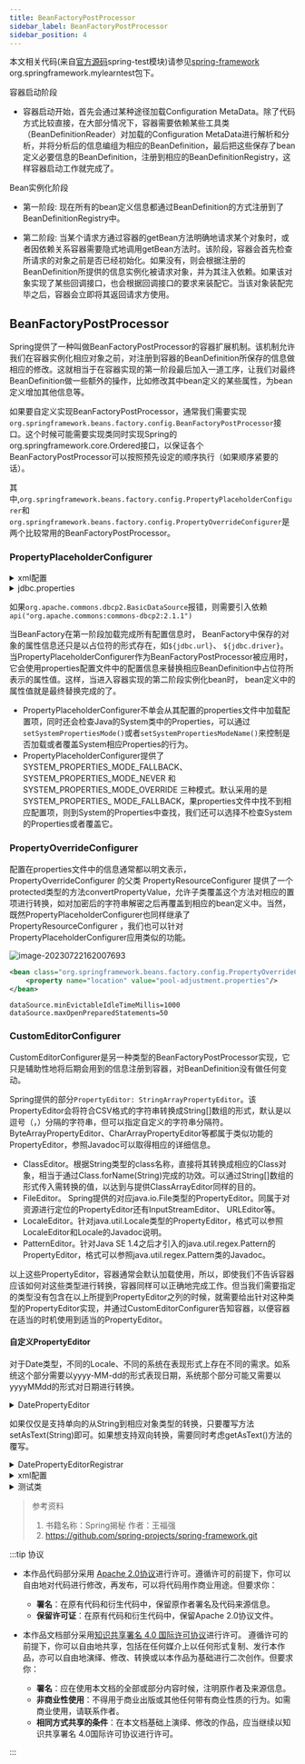 ```yaml
---
title: BeanFactoryPostProcessor
sidebar_label: BeanFactoryPostProcessor
sidebar_position: 4
---
```


本文相关代码(来自[官方源码](https://github.com/spring-projects/spring-framework.git "官方源码")spring-test模块)请参见[spring-framework](https://github.com/Halcyon666/spring-framework-modified/tree/main/spring-test) org.springframework.mylearntest包下。

容器启动阶段

-   容器启动开始，首先会通过某种途径加载Configuration MetaData。除了代码方式比较直接，在大部分情况下，容器需要依赖某些工具类（BeanDefinitionReader）对加载的Configuration MetaData进行解析和分析，并将分析后的信息编组为相应的BeanDefinition，最后把这些保存了bean定义必要信息的BeanDefinition，注册到相应的BeanDefinitionRegistry，这样容器启动工作就完成了。

Bean实例化阶段

-   第一阶段: 现在所有的bean定义信息都通过BeanDefinition的方式注册到了BeanDefinitionRegistry中。

-   第二阶段: 当某个请求方通过容器的getBean方法明确地请求某个对象时，或者因依赖关系容器需要隐式地调用getBean方法时。该阶段，容器会首先检查所请求的对象之前是否已经初始化。如果没有，则会根据注册的BeanDefinition所提供的信息实例化被请求对象，并为其注入依赖。如果该对象实现了某些回调接口，也会根据回调接口的要求来装配它。当该对象装配完毕之后，容器会立即将其返回请求方使用。

## BeanFactoryPostProcessor

Spring提供了一种叫做BeanFactoryPostProcessor的容器扩展机制。该机制允许我们在容器实例化相应对象之前，对注册到容器的BeanDefinition所保存的信息做相应的修改。这就相当于在容器实现的第一阶段最后加入一道工序，让我们对最终BeanDefinition做一些额外的操作，比如修改其中bean定义的某些属性，为bean定义增加其他信息等。

如果要自定义实现BeanFactoryPostProcessor，通常我们需要实现`org.springframework.beans.factory.config.BeanFactoryPostProcessor`接口。这个时候可能需要实现类同时实现Spring的org.springframework.core.Ordered接口，以保证各个BeanFactoryPostProcessor可以按照预先设定的顺序执行（如果顺序紧要的话）。

其中,`org.springframework.beans.factory.config.PropertyPlaceholderConfigurer`和`org.springframework.beans.factory.config.PropertyOverrideConfigurer`是两个比较常用的BeanFactoryPostProcessor。

### PropertyPlaceholderConfigurer

<details>
	<summary>xml配置</summary>

```XML
<?xml version="1.0" encoding="UTF-8"?>
<beans xmlns="http://www.springframework.org/schema/beans"
	   xmlns:xsi="http://www.w3.org/2001/XMLSchema-instance"
	   xsi:schemaLocation="http://www.springframework.org/schema/beans http://www.springframework.org/schema/beans/spring-beans.xsd">
	<!--	使用的BeanFactoryPostProcessor-->
	<!--	使用PropertyPlaceholderConfigurer占位符的数据源配置-->
	<bean class="org.springframework.beans.factory.config.PropertyPlaceholderConfigurer">
		<property name="locations">
			<list>
				<value>../conf/jdbc.properties</value>
				<value>../conf/mail.properties</value>
			</list>
		</property>
	</bean>

	<bean id="dataSource" class="org.apache.commons.dbcp2.BasicDataSource" destroy-method="close">
		<property name="url" value="${jdbc.url}"/>
		<property name="driverClassName" value="${jdbc.driver}"/>
		<property name="username" value="${jdbc.username}"/>
		<property name="password" value="${jdbc.password}"/>
		<property name="testOnBorrow" value="true"/>
		<property name="testOnReturn" value="true"/>
		<property name="testWhileIdle" value="true"/>
		<property name="minEvictableIdleTimeMillis" value="180000"/>
		<property name="timeBetweenEvictionRunsMillis" value="360000"/>
		<property name="validationQuery" value="SELECT 1"/>
		<property name="maxOpenPreparedStatements" value="100"/>
	</bean>

	<!--  使用PropertyOverrideConfigurer替换PropertyPlaceholderConfigurer中的配置-->
	<bean class="org.springframework.beans.factory.config.PropertyOverrideConfigurer">
		<property name="location" value="../conf/pool-adjustment.properties"/>
	</bean>
</beans>
```

</details>

<details>
	<summary>jdbc.properties</summary>

```properties
jdbc.url=jdbc:mysql://server/MAIN?useUnicode=true&characterEncoding=ms932&failOverReadOnly=false&roundRobinLoadBalance=true
jdbc.driver=com.mysql.jdbc.Driver
jdbc.username=root
jdbc.password=root
```

</details>

如果`org.apache.commons.dbcp2.BasicDataSource`报错，则需要引入依赖`api("org.apache.commons:commons-dbcp2:2.1.1")`

当BeanFactory在第一阶段加载完成所有配置信息时， BeanFactory中保存的对象的属性信息还只是以占位符的形式存在，如`${jdbc.url}`、 `${jdbc.driver}`。当PropertyPlaceholderConfigurer作为BeanFactoryPostProcessor被应用时，它会使用properties配置文件中的配置信息来替换相应BeanDefinition中占位符所表示的属性值。这样，当进入容器实现的第二阶段实例化bean时， bean定义中的属性值就是最终替换完成的了。

-   PropertyPlaceholderConfigurer不单会从其配置的properties文件中加载配置项，同时还会检查Java的System类中的Properties，可以通过`setSystemPropertiesMode()`或者`setSystemPropertiesModeName()`来控制是否加载或者覆盖System相应Properties的行为。
-   PropertyPlaceholderConfigurer提供了 SYSTEM_PROPERTIES_MODE_FALLBACK、 SYSTEM_PROPERTIES_MODE_NEVER 和 SYSTEM_PROPERTIES_MODE_OVERRIDE 三种模式。默认采用的是SYSTEM_PROPERTIES_ MODE_FALLBACK，果properties文件中找不到相应配置项，则到System的Properties中查找，我们还可以选择不检查System的Properties或者覆盖它。

### PropertyOverrideConfigurer

配置在properties文件中的信息通常都以明文表示，PropertyOverrideConfigurer 的父类 PropertyResourceConfigurer 提供了一个protected类型的方法convertPropertyValue，允许子类覆盖这个方法对相应的置项进行转换，如对加密后的字符串解密之后再覆盖到相应的bean定义中。当然，既然PropertyPlaceholderConfigurer也同样继承了 PropertyResourceConfigurer ，我们也可以针对PropertyPlaceholderConfigurer应用类似的功能。

![image-20230722162007693](https://s2.loli.net/2023/07/22/xJKIuHdQwa19on5.png)

```XML
<bean class="org.springframework.beans.factory.config.PropertyOverrideConfigurer">
    <property name="location" value="pool-adjustment.properties"/>
</bean>
```

```properties
dataSource.minEvictableIdleTimeMillis=1000
dataSource.maxOpenPreparedStatements=50
```

### CustomEditorConfigurer

CustomEditorConfigurer是另一种类型的BeanFactoryPostProcessor实现，它只是辅助性地将后期会用到的信息注册到容器，对BeanDefinition没有做任何变动。

Spring提供的部分`PropertyEditor: StringArrayPropertyEditor`。该PropertyEditor会将符合CSV格式的字符串转换成String\[]数组的形式，默认是以逗号（，）分隔的字符串，但可以指定自定义的字符串分隔符。ByteArrayPropertyEditor、CharArrayPropertyEditor等都属于类似功能的PropertyEditor，参照Javadoc可以取得相应的详细信息。

-   ClassEditor。根据String类型的class名称，直接将其转换成相应的Class对象，相当于通过Class.forName(String)完成的功效。可以通过String\[]数组的形式传入需转换的值，以达到与提供ClassArrayEditor同样的目的。
-   FileEditor。 Spring提供的对应java.io.File类型的PropertyEditor。同属于对资源进行定位的PropertyEditor还有InputStreamEditor、 URLEditor等。
-   LocaleEditor。针对java.util.Locale类型的PropertyEditor，格式可以参照LocaleEditor和Locale的Javadoc说明。
-   PatternEditor。针对Java SE 1.4之后才引入的java.util.regex.Pattern的PropertyEditor，格式可以参照java.util.regex.Pattern类的Javadoc。

以上这些PropertyEditor，容器通常会默认加载使用，所以，即使我们不告诉容器应该如何对这些类型进行转换，容器同样可以正确地完成工作。但当我们需要指定的类型没有包含在以上所提到PropertyEditor之列的时候，就需要给出针对这种类型的PropertyEditor实现，并通过CustomEditorConfigurer告知容器，以便容器在适当的时机使用到适当的PropertyEditor。

#### 自定义PropertyEditor

对于Date类型，不同的Locale、不同的系统在表现形式上存在不同的需求。如系统这个部分需要以yyyy-MM-dd的形式表现日期，系统那个部分可能又需要以yyyyMMdd的形式对日期进行转换。

<details>
	<summary>DatePropertyEditor</summary>

```java
package org.springframework.mylearntest.beanfactorypostprocessor;

import java.beans.PropertyEditorSupport;
import java.time.LocalDate;
import java.time.format.DateTimeFormatter;

public class DatePropertyEditor extends PropertyEditorSupport {
    private String datePattern;

    @Override
    public void setAsText(String text) throws IllegalArgumentException {
        DateTimeFormatter dateTimeFormatter = DateTimeFormatter.ofPattern(getDatePattern());
        LocalDate dateValue = LocalDate.parse(text,dateTimeFormatter);
        setValue(dateValue);
    }

    @Override
    public String getAsText() {
        return super.getAsText();
    }

    public String getDatePattern() {
        return datePattern;
    }

    public void setDatePattern(String datePattern) {
        this.datePattern = datePattern;
    }
}
```

</details>

如果仅仅是支持单向的从String到相应对象类型的转换，只要覆写方法setAsText(String)即可。如果想支持双向转换，需要同时考虑getAsText()方法的覆写。

<details>
	<summary>DatePropertyEditorRegistrar</summary>

```java
package org.springframework.mylearntest.beanfactorypostprocessor;

import org.springframework.beans.PropertyEditorRegistrar;
import org.springframework.beans.PropertyEditorRegistry;

import java.beans.PropertyEditor;

public class DatePropertyEditorRegistrar implements PropertyEditorRegistrar {
    private PropertyEditor propertyEditor;

    public PropertyEditor getPropertyEditor() {
        return propertyEditor;
    }

    public void setPropertyEditor(PropertyEditor propertyEditor) {
        this.propertyEditor = propertyEditor;
    }

    @Override
    public void registerCustomEditors(PropertyEditorRegistry registry) {
        registry.registerCustomEditor(java.util.Date.class, getPropertyEditor());
    }
}
```

</details>

<details>
	<summary>xml配置</summary>

```XML
<?xml version="1.0" encoding="UTF-8"?>
<beans xmlns="http://www.springframework.org/schema/beans"
       xmlns:xsi="http://www.w3.org/2001/XMLSchema-instance"
       xsi:schemaLocation="http://www.springframework.org/schema/beans http://www.springframework.org/schema/beans/spring-beans.xsd"
       xmlns:aop="http://www.springframework.org/schema/aop">

    <bean class="org.springframework.beans.factory.config.CustomEditorConfigurer">
        <property name="propertyEditorRegistrars">
            <list>
                <ref bean="datePropertyEditorRegistrar"/>
            </list>
        </property>
    </bean>

    <bean id="datePropertyEditorRegistrar" class="org.springframework.mylearntest.beanfactorypostprocessor.DatePropertyEditorRegistrar">
        <property name="propertyEditor">
            <ref bean="datePropertyEditor"/>
        </property>
    </bean>

    <bean id="datePropertyEditor" class="org.springframework.mylearntest.beanfactorypostprocessor.DatePropertyEditor">
        <property name="datePattern">
            <value>yyyy/MM/dd</value>
        </property>
    </bean>
</beans>
```

</details>

<details>
	<summary>测试类</summary>

```java
package org.springframework.mylearntest.beanfactorypostprocessor;

import org.springframework.context.ApplicationContext;
import org.springframework.context.support.ClassPathXmlApplicationContext;

public class Test4DateProp {
    public static void main(String[] args) {
        // applicationContext
        ApplicationContext context = new ClassPathXmlApplicationContext("datepropertyeditor2.xml");
        DatePropertyEditor datePropertyEditor = (DatePropertyEditor) context.getBean("datePropertyEditor");
        datePropertyEditor.setAsText("2020/06/21");
    }
}
```

</details>

> 参考资料
>
> 1.  书籍名称：Spring揭秘 作者：王福强
> 2.  <https://github.com/spring-projects/spring-framework.git>

:::tip 协议

-   本作品代码部分采用 [Apache 2.0协议](https://www.apache.org/licenses/LICENSE-2.0)进行许可。遵循许可的前提下，你可以自由地对代码进行修改，再发布，可以将代码用作商业用途。但要求你：
    -   **署名**：在原有代码和衍生代码中，保留原作者署名及代码来源信息。
    -   **保留许可证**：在原有代码和衍生代码中，保留Apache 2.0协议文件。

-   本作品文档部分采用[知识共享署名 4.0 国际许可协议](http://creativecommons.org/licenses/by/4.0/)进行许可。 遵循许可的前提下，你可以自由地共享，包括在任何媒介上以任何形式复制、发行本作品，亦可以自由地演绎、修改、转换或以本作品为基础进行二次创作。但要求你：
    -   **署名**：应在使用本文档的全部或部分内容时候，注明原作者及来源信息。
    -   **非商业性使用**：不得用于商业出版或其他任何带有商业性质的行为。如需商业使用，请联系作者。
    -   **相同方式共享的条件**：在本文档基础上演绎、修改的作品，应当继续以知识共享署名 4.0国际许可协议进行许可。

:::

